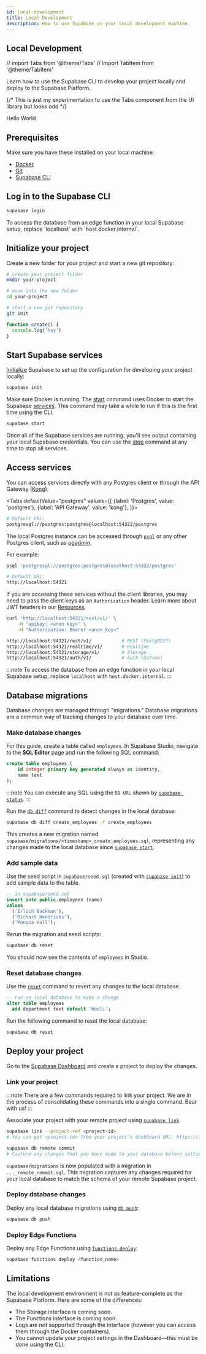 ```yaml
---
id: local-development
title: Local Development
description: How to use Supabase on your local development machine.
---
```


## Local Development

// import Tabs from '@theme/Tabs'
// import TabItem from '@theme/TabItem'

Learn how to use the Supabase CLI to develop your project locally and deploy to the Supabase Platform.

{/* This is just my experimentation to use the Tabs component from the UI library but looks odd */}

<Tabs scrollable size="small" type="underlined" listClassNames="px-8 pt-4" defaultActiveId="kong">
  <TabPanel id="postgres" label="Postgres">
    Hello
  </TabPanel>
  <TabPanel id="kong" label="API Gateway">
    World
  </TabPanel>
</Tabs>

## Prerequisites

Make sure you have these installed on your local machine:

- [Docker](https://docs.docker.com/engine/install/)
- [Git](https://github.com/git-guides/install-git)
- [Supabase CLI](/docs/guides/cli)

## Log in to the Supabase CLI

```bash
supabase login
```

<Alert withIcon variant="warning" title="Successfully generated a new token!">
  <div className="w-full space-y-2">
    <p className="text-sm">
      To access the database from an edge function in your local Supabase setup, replace `localhost`
      with `host.docker.internal`.
    </p>
  </div>
</Alert>

## Initialize your project

Create a new folder for your project and start a new git repository:

```bash
# create your project folder
mkdir your-project

# move into the new folder
cd your-project

# start a new git repository
git init
```

```js
function create() {
  console.log('hay')
}
```

## Start Supabase services

[Initialize](/reference/cli/usage#supabase-init) Supabase to set up the configuration for developing your project locally:

```bash
supabase init
```

Make sure Docker is running. The [start](/reference/cli/usage#supabase-start) command uses Docker to start the Supabase [services](/architecture).
This command may take a while to run if this is the first time using the CLI.

```bash
supabase start
```

Once all of the Supabase services are running, you'll see output containing your local Supabase credentials.
You can use the [stop](/reference/cli/usage#supabase-stop) command at any time to stop all services.

## Access services

You can access services directly with any Postgres client or through the API Gateway ([Kong](https://github.com/Kong/kong)).

<Tabs
  defaultValue="postgres"
  values={[
    {label: 'Postgres', value: 'postgres'},
    {label: 'API Gateway', value: 'kong'},
  ]}>
<TabItem value="postgres">

```sh
# Default URL:
postgresql://postgres:postgres@localhost:54322/postgres
```

The local Postgres instance can be accessed through [`psql`](https://www.postgresql.org/docs/current/app-psql.html)
or any other Postgres client, such as [pgadmin](https://www.pgadmin.org/).

For example:

```bash
psql 'postgresql://postgres:postgres@localhost:54322/postgres'
```

</TabItem>
<TabItem value="kong">

```sh
# Default URL:
http://localhost:54321
```

If you are accessing these services without the client libraries, you may need to pass the client keys as an `Authorization` header.
Learn more about JWT headers in our [Resources](/learn/auth-deep-dive/auth-deep-dive-jwts).

```sh
curl 'http://localhost:54321/rest/v1/' \
    -H "apikey: <anon key>" \
    -H "Authorization: Bearer <anon key>"

http://localhost:54321/rest/v1/           # REST (PostgREST)
http://localhost:54321/realtime/v1/       # Realtime
http://localhost:54321/storage/v1/        # Storage
http://localhost:54321/auth/v1/           # Auth (GoTrue)
```

</TabItem>
</Tabs>

:::note
To access the database from an edge function in your local Supabase setup, replace `localhost` with `host.docker.internal`.
:::

## Database migrations

Database changes are managed through "migrations." Database migrations are a common way of tracking changes to your database over time.

### Make database changes

For this guide, create a table called `employees`. In Supabase Studio, navigate to the **SQL Editor** page and run the following SQL command:

```sql
create table employees (
	id integer primary key generated always as identity,
	name text
);
```

:::note
You can execute any SQL using the `DB URL` shown by [`supabase status`](/reference/cli/usage#supabase-status).
:::

Run the [`db diff`](/reference/cli/usage#supabase-db-diff) command to detect changes in the local database:

```sh
supabase db diff create_employees -f create_employees
```

This creates a new migration named `supabase/migrations/<timestamp>_create_employees.sql`, representing any changes made to the local database since [`supabase start`](/reference/cli/usage#supabase-start).

### Add sample data

Use the seed script in `supabase/seed.sql` (created with [`supabase init`](/reference/cli/usage#supabase-init)) to add sample data to the table.

```sql
-- in supabase/seed.sql
insert into public.employees (name)
values
  ('Erlich Backman'),
  ('Richard Hendricks'),
  ('Monica Hall');
```

Rerun the migration and seed scripts:

```bash
supabase db reset
```

You should now see the contents of `employees` in Studio.

### Reset database changes

Use the [`reset`](/reference/cli/usage#supabase-db-reset) command to revert any changes to the local database.

```sql
-- run on local database to make a change
alter table employees
  add department text default 'Hooli';
```

Run the following command to reset the local database:

```sh
supabase db reset
```

## Deploy your project

Go to the [Supabase Dashboard](https://app.supabase.com) and create a project to deploy the changes.

### Link your project

:::note
There are a few commands required to link your project. We are in the process of consolidating these commands into a single command. Bear with us!
:::

Associate your project with your remote project using [`supabase link`](/reference/cli/usage#supabase-link).

```bash
supabase link --project-ref <project-id>
# You can get <project-id> from your project’s dashboard URL: https://app.supabase.com/project/<project-id>

supabase db remote commit
# Capture any changes that you have made to your database before setting up the CLI
```

`supabase/migrations` is now populated with a migration in `..._remote_commit.sql`.
This migration captures any changes required for your local database to match the schema of your remote Supabase project.

### Deploy database changes

Deploy any local database migrations using [`db push`](/reference/cli/usage#supabase-db-push):

```sh
supabase db push
```

### Deploy Edge Functions

Deploy any Edge Functions using [`functions deploy`](/reference/cli/usage#supabase-functions-deploy):

```sh
supabase functions deploy <function_name>
```

## Limitations

The local development environment is not as feature-complete as the Supabase Platform. Here are some of the differences:

- The Storage interface is coming soon.
- The Functions interface is coming soon.
- Logs are not supported through the interface (however you can access them through the Docker containers).
- You cannot update your project settings in the Dashboard—this must be done using the CLI.
